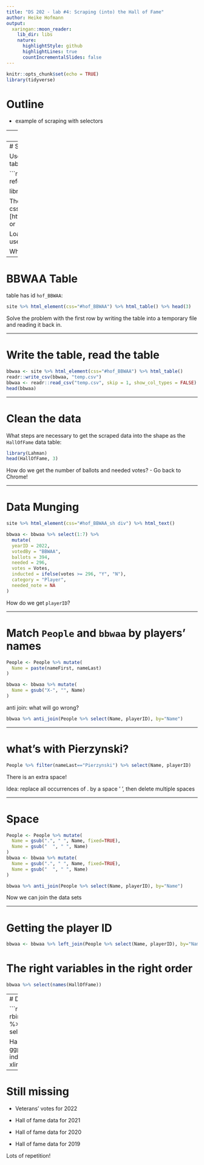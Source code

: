 ```yaml
---
title: "DS 202 - lab #4: Scraping (into) the Hall of Fame"
author: Heike Hofmann
output:
  xaringan::moon_reader:
    lib_dir: libs
    nature:
      highlightStyle: github
      highlightLines: true
      countIncrementalSlides: false
---
```


```r
knitr::opts_chunk$set(echo = TRUE)
library(tidyverse)
```
# Outline

- example of scraping with selectors

---
# Data Background

The Lahman data package is based on [Sean Lahman](https://www.seanlahman.com/)'s  Baseball  [Database](https://www.seanlahman.com/baseball-archive/statistics/). 

The `HallOfFame` table is a part of this set of tables and  has [not been updated since 2018](https://github.com/chadwickbureau/baseballdatabank/commits/a0b17f910506f7bfc2be2f834c50d50beb884c8f/core/HallOfFame.csv?browsing_rename_history=true&new_path=contrib/HallOfFame.csv&original_branch=master)

## Baseball Reference 

The site baseball-reference.com has grown out of Sean Lahman's work and is now maintained independently. 

 Incidentally, it also has tables with Hall of Fame information, e.g. for 2022: 

https://www.baseball-reference.com/awards/hof_2022.shtml

---
# Scrape the data

Use the `rvest` package to download and parse data tables for Hall of Fame voting records. 

```r
url <- "https://www.baseball-reference.com/awards/hof_2022.shtml"

library(rvest)
site <- read_html(url)
```

The command `html_element` allows us to select based on css selectors (www3 school CSS)[https://www.w3schools.com/CSSref/css_selectors.php] or (CSS Diner)[https://flukeout.github.io/]

Load the baseball reference website in Chrome. Then use View > Developer > Inspect Elements.

What id should we use?

---

# BBWAA Table

table has id `hof_BBWAA`:

```r
site %>% html_element(css="#hof_BBWAA") %>% html_table() %>% head(3)
```

Solve the problem with the first row by writing the table into a temporary file and reading it back in.

---

# Write the table, read the table

```r
bbwaa <- site %>% html_element(css="#hof_BBWAA") %>% html_table() 
readr::write_csv(bbwaa, "temp.csv")
bbwaa <- readr::read_csv("temp.csv", skip = 1, show_col_types = FALSE)
head(bbwaa)
```


---

# Clean the data

What steps are necessary to get the scraped data into the shape as the `HallOfFame` data table:

```r
library(Lahman)
head(HallOfFame, 3)
```
How do we get the number of ballots and needed votes? - Go back to Chrome!

---

# Data Munging

```r
site %>% html_element(css="#hof_BBWAA_sh div") %>% html_text()
```
```r
bbwaa <- bbwaa %>% select(1:7) %>% 
  mutate(
  yearID = 2022,
  votedBy = "BBWAA",
  ballots = 394,
  needed = 296,
  votes = Votes,
  inducted = ifelse(votes >= 296, "Y", "N"),
  category = "Player",
  needed_note = NA
)
```

How do we get `playerID`? 

---

# Match `People` and `bbwaa` by players' names

```r
People <- People %>% mutate(
  Name = paste(nameFirst, nameLast)
)

bbwaa <- bbwaa %>% mutate(
  Name = gsub("X-", "", Name)
)
```

anti join: what will go wrong?

```r
bbwaa %>% anti_join(People %>% select(Name, playerID), by="Name")
```

---

# what's with Pierzynski?

```r
People %>% filter(nameLast=="Pierzynski") %>% select(Name, playerID)
```
There is an extra space!

Idea: replace all occurrences of . by a space ' ', then delete multiple spaces

---

# Space 

```r
People <- People %>% mutate(
  Name = gsub(".", " ", Name, fixed=TRUE),
  Name = gsub("  ", " ", Name)
)
bbwaa <- bbwaa %>% mutate(
  Name = gsub(".", " ", Name, fixed=TRUE),
  Name = gsub("  ", " ", Name)
)

bbwaa %>% anti_join(People %>% select(Name, playerID), by="Name")
```
Now we can join the data sets

---

# Getting the player ID

```r
bbwaa <- bbwaa %>% left_join(People %>% select(Name, playerID), by="Name")
```

# The right variables in the right order

```r
bbwaa %>% select(names(HallOfFame))
```




---
# Deliverable: data

```r
HallOfFame <- rbind(HallOfFame, bbwaa %>% select(names(HallOfFame)))

HallOfFame %>% 
  ggplot(aes(x = yearID, fill = inducted)) +
  geom_bar() +
  xlim(c(1936, 2023))
```

---

# Still missing

- Veterans' votes for 2022

- Hall of fame data for 2021

- Hall of fame data for 2020

- Hall of fame data for 2019

Lots of repetition! 